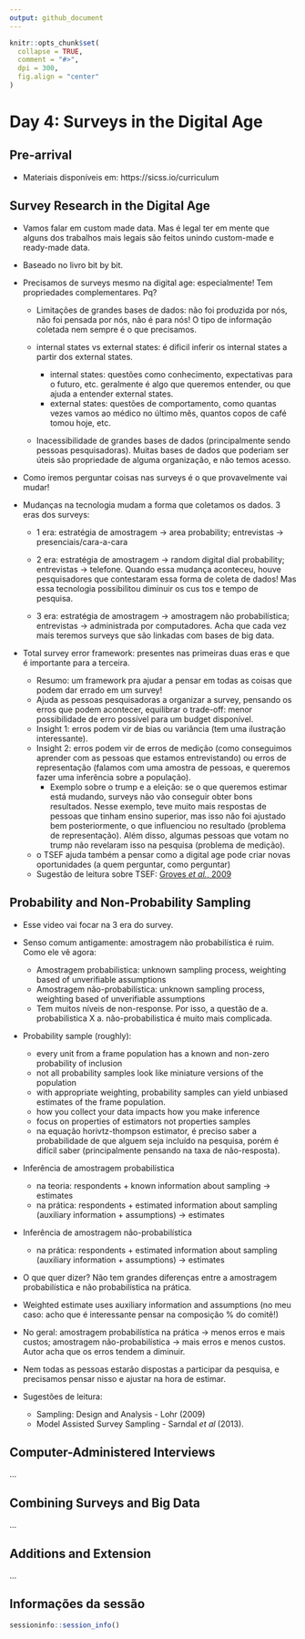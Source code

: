 ```yaml
---
output: github_document
---
```


<!-- README.md is generated from README.Rmd. Please edit that file -->

```r
knitr::opts_chunk$set(
  collapse = TRUE,
  comment = "#>",
  dpi = 300,
  fig.align = "center"
)
```

# Day 4: Surveys in the Digital Age

## Pre-arrival 

- Materiais disponíveis em: https://sicss.io/curriculum

## Survey Research in the Digital Age

- Vamos falar em custom made data. Mas é legal ter em mente que alguns dos trabalhos mais legais são feitos unindo custom-made e ready-made data.

- Baseado no livro bit by bit.

- Precisamos de surveys mesmo na digital age: especialmente! Tem propriedades complementares. Pq?

  - Limitações de grandes bases de dados: não foi produzida por nós, não foi pensada por nós, não é para nós! O tipo de informação coletada nem sempre é o que precisamos. 

  - internal states vs external states: é dificil inferir os internal states a partir dos external states.
    - internal states: questões como conhecimento, expectativas para o futuro, etc. geralmente é algo que queremos entender, ou que ajuda a entender external states.
    - external states: questões de comportamento, como quantas vezes vamos ao médico  no último mês, quantos copos de café tomou hoje, etc.
  
  - Inacessibilidade de grandes bases de dados (principalmente sendo pessoas pesquisadoras). Muitas bases de dados que poderiam ser úteis são propriedade de alguma organização, e não temos acesso.

- Como iremos perguntar coisas nas surveys é o que provavelmente vai mudar!

- Mudanças na tecnologia mudam a forma que coletamos os dados. 3 eras dos surveys:

  - 1 era: estratégia de amostragem -> area probability; entrevistas -> presenciais/cara-a-cara
  
  - 2 era:  estratégia de amostragem -> random digital dial probability; entrevistas -> telefone. Quando essa mudança aconteceu, houve pesquisadores que contestaram essa forma de coleta de dados! Mas essa tecnologia possibilitou diminuir os cus tos e tempo de pesquisa.
  
  - 3 era: estratégia de amostragem -> amostragem não probabilística; entrevistas -> administrada por computadores. Acha que cada vez mais teremos surveys que são linkadas com bases de big data.
  
- Total survey error framework: presentes nas primeiras duas eras e que é importante para a terceira. 
  - Resumo: um framework pra ajudar a pensar em todas as coisas que podem dar errado em um survey! 
  - Ajuda as pessoas pesquisadoras a organizar a survey, pensando os erros que podem acontecer, equilibrar o trade-off: menor possibilidade de erro possível para um budget disponível. 
  - Insight 1: erros podem vir de bias ou variância (tem uma ilustração interessante). 
  - Insight 2: erros podem vir de erros de medição (como conseguimos aprender com as pessoas que estamos entrevistando) ou erros de representação (falamos com uma amostra de pessoas, e queremos fazer uma inferência sobre a população).  
    - Exemplo sobre o trump e a eleição: se o que queremos estimar está mudando, surveys não vão conseguir obter bons resultados. Nesse exemplo, teve muito mais respostas de pessoas que tinham ensino superior, mas isso não foi ajustado bem posteriormente, o que influenciou no resultado (problema de representação). Além disso, algumas pessoas que votam no trump não revelaram isso na pesquisa (problema de medição).
  - o TSEF ajuda também a pensar como a digital age pode criar novas oportunidades (a quem perguntar, como perguntar)
  - Sugestão de leitura sobre TSEF: [Groves *et al.*, 2009](https://www.wiley.com/en-us/Survey+Methodology%2C+2nd+Edition-p-9780470465462)

## Probability and Non-Probability Sampling

- Esse video vai focar na 3 era do survey.

- Senso comum antigamente: amostragem não probabilística é ruim. Como ele vê agora:
  - Amostragem probabilistica: unknown sampling process, weighting based of unverifiable assumptions
  - Amostragem não-probabilística: unknown sampling process, weighting based of unverifiable assumptions
  - Tem muitos níveis de non-response. Por isso, a questão de a. probabilistica X a. não-probabilistica é muito mais complicada.
  
- Probability sample (roughly): 
  - every unit from a frame population has a known and non-zero probability of inclusion
  - not all probability samples look like miniature versions of the population
  - with appropriate weighting, probability samples can yield unbiased estimates of the frame population.
  - how you collect your data impacts how you make inference
  - focus on properties of estimators not properties samples
  - na equação horivtz-thompson estimator, é preciso saber a probabilidade de que alguem seja incluído na pesquisa, porém é difícil saber (principalmente pensando na taxa de não-resposta).
  
- Inferência de amostragem probabilística
  - na teoria: respondents + known information about sampling -> estimates
  - na prática: respondents + estimated information about sampling (auxiliary information + assumptions) -> estimates

- Inferência de amostragem não-probabilística 
  - na prática: respondents + estimated information about sampling (auxiliary information + assumptions) -> estimates
  
- O que quer dizer? Não tem grandes diferenças entre a amostragem probabilística e não probabilística na prática.

- Weighted estimate uses auxiliary information and assumptions (no meu caso: acho que é interessante pensar na composição % do comitê!)

- No geral: amostragem probabilística na prática -> menos erros e mais custos; amostragem não-probabilística -> mais erros e menos custos.   Autor acha que os erros tendem a diminuir. 

- Nem todas as pessoas estarão dispostas a participar da pesquisa, e precisamos pensar nisso e ajustar na hora de estimar. 

- Sugestões de leitura: 
  - Sampling: Design and Analysis - Lohr (2009)
  - Model Assisted Survey Sampling - Sarndal *et al* (2013).


## Computer-Administered Interviews
...

## Combining Surveys and Big Data
...

## Additions and Extension

...

## Informações da sessão

```r
sessioninfo::session_info()
```

